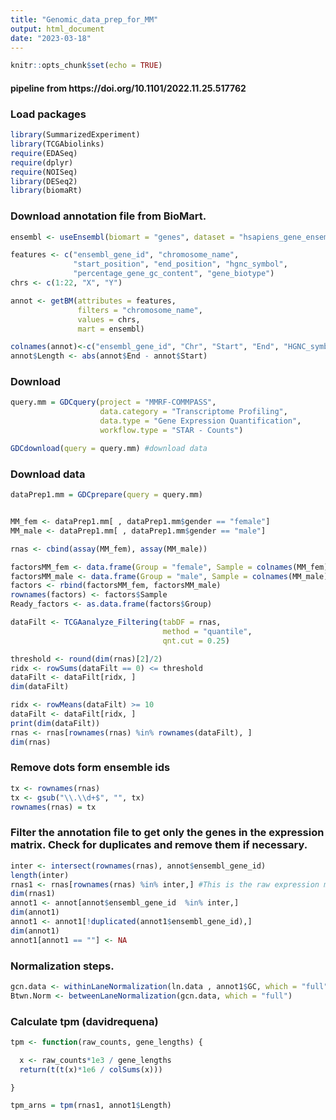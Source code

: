 ```yaml
---
title: "Genomic_data_prep_for_MM"
output: html_document
date: "2023-03-18"
---
```


```r
knitr::opts_chunk$set(echo = TRUE)
```

#### pipeline from https://doi.org/10.1101/2022.11.25.517762

### Load packages

```r
library(SummarizedExperiment)
library(TCGAbiolinks)
require(EDASeq)
require(dplyr)
require(NOISeq)
library(DESeq2)
library(biomaRt)

```

### Download annotation file from BioMart.

```r
ensembl <- useEnsembl(biomart = "genes", dataset = "hsapiens_gene_ensembl", mirror = "www")

features <- c("ensembl_gene_id", "chromosome_name", 
              "start_position", "end_position", "hgnc_symbol",	
              "percentage_gene_gc_content", "gene_biotype")
chrs <- c(1:22, "X", "Y")

annot <- getBM(attributes = features,
               filters = "chromosome_name",
               values = chrs, 
               mart = ensembl)

colnames(annot)<-c("ensembl_gene_id", "Chr", "Start", "End", "HGNC_symbol", "GC", "Type")
annot$Length <- abs(annot$End - annot$Start)
```

### Download

```r
query.mm = GDCquery(project = "MMRF-COMMPASS",
                    data.category = "Transcriptome Profiling",
                    data.type = "Gene Expression Quantification",
                    workflow.type = "STAR - Counts")

GDCdownload(query = query.mm) #download data
```

### Download data

```r

dataPrep1.mm = GDCprepare(query = query.mm)


MM_fem <- dataPrep1.mm[ , dataPrep1.mm$gender == "female"]
MM_male <- dataPrep1.mm[ , dataPrep1.mm$gender == "male"]

rnas <- cbind(assay(MM_fem), assay(MM_male))
```



```r
factorsMM_fem <- data.frame(Group = "female", Sample = colnames(MM_fem))
factorsMM_male <- data.frame(Group = "male", Sample = colnames(MM_male))
factors <- rbind(factorsMM_fem, factorsMM_male)
rownames(factors) <- factors$Sample
Ready_factors <- as.data.frame(factors$Group)
```



```r
dataFilt <- TCGAanalyze_Filtering(tabDF = rnas,
                                  method = "quantile",
                                  qnt.cut = 0.25)

threshold <- round(dim(rnas)[2]/2)
ridx <- rowSums(dataFilt == 0) <= threshold
dataFilt <- dataFilt[ridx, ]
dim(dataFilt)

ridx <- rowMeans(dataFilt) >= 10
dataFilt <- dataFilt[ridx, ]
print(dim(dataFilt))
rnas <- rnas[rownames(rnas) %in% rownames(dataFilt), ]
dim(rnas)
```

### Remove dots form ensemble ids 

```r
tx <- rownames(rnas)
tx <- gsub("\\.\\d+$", "", tx)
rownames(rnas) = tx
```

### Filter the annotation file to get only the genes in the expression matrix. Check for duplicates and remove them if necessary.

```r
inter <- intersect(rownames(rnas), annot$ensembl_gene_id)
length(inter)
rnas1 <- rnas[rownames(rnas) %in% inter,] #This is the raw expression matrix used in Step 2 as input for DESeq2
dim(rnas1)
annot1 <- annot[annot$ensembl_gene_id  %in% inter,]
dim(annot1)
annot1 <- annot1[!duplicated(annot1$ensembl_gene_id),]
dim(annot1)
annot1[annot1 == ""] <- NA 
```

### Normalization steps.
```r
gcn.data <- withinLaneNormalization(ln.data , annot1$GC, which = "full")
Btwn.Norm <- betweenLaneNormalization(gcn.data, which = "full") 

```

### Calculate tpm (davidrequena)
```r
tpm <- function(raw_counts, gene_lengths) {

  x <- raw_counts*1e3 / gene_lengths
  return(t(t(x)*1e6 / colSums(x)))

}

tpm_arns = tpm(rnas1, annot1$Length)

```






